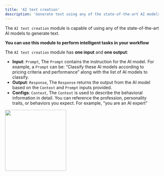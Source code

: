 ```yaml
---
title: 'AI text creation'
description: 'Generate text using any of the state-of-the-art AI models'
---
```


The `AI text creation` module is capable of using any of the state-of-the-art AI models to generate text. 

**You can use this module to perform intelligent tasks in your workflow**

The `AI text creation` module has **one input** and **one output**:

- **Input**: `Prompt`, The `Prompt` contains the instruction for the AI model. For example, a `Prompt` can be: “Classify these AI models according to pricing criteria and performance” along with the list of AI models to classify.
- **Output**: `Response`, The `Response` returns the output from the AI model based on the `Context` and `Prompt` inputs provided.
- **Configs**: `Context`, The `Context` is used to describe the behavioral information in detail. You can reference the profession, personality traits, or behaviors you expect. For example, “you are an AI expert”

<img height="200" src="AITC.png" />

